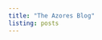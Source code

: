 ```yaml
---
title: "The Azores Blog"
listing: posts
---
```


<script async defer data-domain="azores.io" src="https://plausible.io/js/plausible.js"></script>

